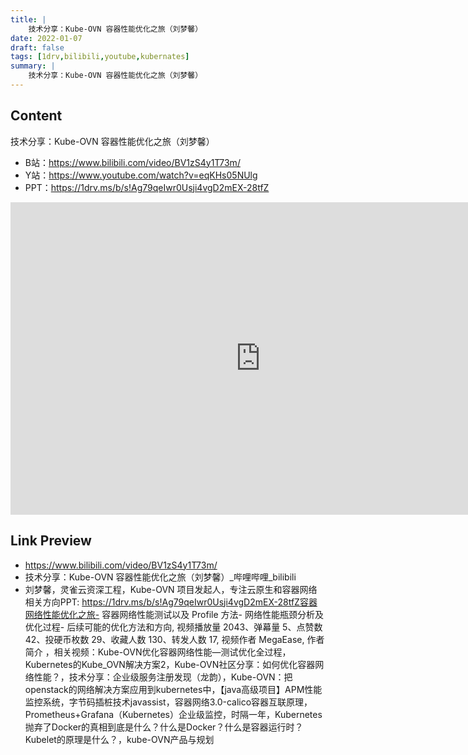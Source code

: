 ```yaml
---
title: |
    技术分享：Kube-OVN 容器性能优化之旅（刘梦馨）
date: 2022-01-07
draft: false
tags: [1drv,bilibili,youtube,kubernates]
summary: |
    技术分享：Kube-OVN 容器性能优化之旅（刘梦馨）
---
```


## Content

技术分享：Kube-OVN 容器性能优化之旅（刘梦馨）

- B站：https://www.bilibili.com/video/BV1zS4y1T73m/
- Y站：https://www.youtube.com/watch?v=eqKHs05NUlg
- PPT：https://1drv.ms/b/s!Ag79qeIwr0Usji4vgD2mEX-28tfZ


<iframe
    width="800"
    height="500"
    left="0" 
    top="0" 
    position="absolute"
    src="https://player.bilibili.com/player.html?cid=&aid=video/BV1zS4y1T73m&page=1&as_wide=1&high_quality=1&danmaku=0"
    title="技术分享：Kube-OVN 容器性能优化之旅（刘梦馨）_哔哩哔哩_bilibili"
    frameBorder="no" 
    scrolling="no" 
    allowFullscreen>
</iframe>

## Link Preview

- https://www.bilibili.com/video/BV1zS4y1T73m/
- 技术分享：Kube-OVN 容器性能优化之旅（刘梦馨）_哔哩哔哩_bilibili
- 刘梦馨，灵雀云资深工程，Kube-OVN 项目发起人，专注云原生和容器网络相关方向PPT: https://1drv.ms/b/s!Ag79qeIwr0Usji4vgD2mEX-28tfZ容器网络性能优化之旅- 容器网络性能测试以及 Profile 方法- 网络性能瓶颈分析及优化过程- 后续可能的优化方法和方向, 视频播放量 2043、弹幕量 5、点赞数 42、投硬币枚数 29、收藏人数 130、转发人数 17, 视频作者 MegaEase, 作者简介 ，相关视频：Kube-OVN优化容器网络性能—测试优化全过程，Kubernetes的Kube_OVN解决方案2，Kube-OVN社区分享：如何优化容器网络性能？，技术分享：企业级服务注册发现（龙韵），Kube-OVN：把openstack的网络解决方案应用到kubernetes中，【java高级项目】APM性能监控系统，字节码插桩技术javassist，容器网络3.0-calico容器互联原理，Prometheus+Grafana（Kubernetes）企业级监控，时隔一年，Kubernetes抛弃了Docker的真相到底是什么？什么是Docker？什么是容器运行时？Kubelet的原理是什么？，kube-OVN产品与规划
